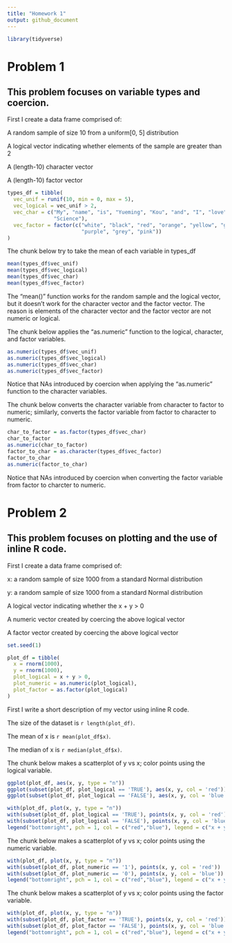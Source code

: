 ```yaml
---
title: "Homework 1"
output: github_document
---
```


```r
library(tidyverse)
```

# Problem 1
## This problem focuses on variable types and coercion.

First I create a data frame comprised of:


A random sample of size 10 from a uniform[0, 5] distribution

A logical vector indicating whether elements of the sample are greater than 2

A (length-10) character vector

A (length-10) factor vector

```r
types_df = tibble(
  vec_unif = runif(10, min = 0, max = 5),
  vec_logical = vec_unif > 2,
  vec_char = c("My", "name", "is", "Yueming", "Kou", "and", "I", "love", "Data", 
               "Science"),
  vec_factor = factor(c("white", "black", "red", "orange", "yellow", "green", "blue", 
                        "purple", "grey", "pink"))
)
```

The chunk below try to take the mean of each variable in types_df

```r
mean(types_df$vec_unif)
mean(types_df$vec_logical)
mean(types_df$vec_char)
mean(types_df$vec_factor)
```

The "mean()" function works for the random sample and the logical vector,
but it doesn't work for the character vector and the factor vector.
The reason is elements of the character vector and the factor vector are not numeric or logical.

The chunk below applies the "as.numeric" function to the logical, character, and factor variables.

```r
as.numeric(types_df$vec_unif)
as.numeric(types_df$vec_logical)
as.numeric(types_df$vec_char)
as.numeric(types_df$vec_factor)
```

Notice that NAs introduced by coercion when applying the "as.numeric" function to the character variables.


The chunk below converts the character variable from character to factor to numeric; similarly, converts the factor variable from factor to character to numeric.

```r
char_to_factor = as.factor(types_df$vec_char)
char_to_factor
as.numeric(char_to_factor)
factor_to_char = as.character(types_df$vec_factor)
factor_to_char
as.numeric(factor_to_char)
```

Notice that NAs introduced by coercion when converting the factor variable from factor to charcter to numeric.

# Problem 2
## This problem focuses on plotting and the use of inline R code.

First I create a data frame comprised of:


x: a random sample of size 1000 from a standard Normal distribution

y: a random sample of size 1000 from a standard Normal distribution

A logical vector indicating whether the x + y > 0

A numeric vector created by coercing the above logical vector

A factor vector created by coercing the above logical vector

```r
set.seed(1)

plot_df = tibble(
  x = rnorm(1000),
  y = rnorm(1000),
  plot_logical = x + y > 0,
  plot_numeric = as.numeric(plot_logical),
  plot_factor = as.factor(plot_logical)
)

```

First I write a short description of my vector using inline R code.

The size of the dataset is `r length(plot_df)`.

The mean of x is `r mean(plot_df$x)`.

The median of x is `r median(plot_df$x)`.



The chunk below makes a scatterplot of y vs x; color points using the logical variable.

```r
ggplot(plot_df, aes(x, y, type = "n"))
ggplot(subset(plot_df, plot_logical == 'TRUE'), aes(x, y, col = 'red')) + geom_point()
ggplot(subset(plot_df, plot_logical == 'FALSE'), aes(x, y, col = 'blue')) + geom_point()

with(plot_df, plot(x, y, type = "n")) 
with(subset(plot_df, plot_logical == 'TRUE'), points(x, y, col = 'red'))
with(subset(plot_df, plot_logical == 'FALSE'), points(x, y, col = 'blue'))
legend("bottomright", pch = 1, col = c("red","blue"), legend = c("x + y > 0","x + y < 0"))

```

The chunk below makes a scatterplot of y vs x; color points using the numeric variable.

```r
with(plot_df, plot(x, y, type = "n")) 
with(subset(plot_df, plot_numeric == '1'), points(x, y, col = 'red'))
with(subset(plot_df, plot_numeric == '0'), points(x, y, col = 'blue'))
legend("bottomright", pch = 1, col = c("red","blue"), legend = c("x + y > 0","x + y < 0"))

```

The chunk below makes a scatterplot of y vs x; color points using the factor variable.

```r
with(plot_df, plot(x, y, type = "n")) 
with(subset(plot_df, plot_factor == 'TRUE'), points(x, y, col = 'red'))
with(subset(plot_df, plot_factor == 'FALSE'), points(x, y, col = 'blue'))
legend("bottomright", pch = 1, col = c("red","blue"), legend = c("x + y > 0","x + y < 0"))
```

